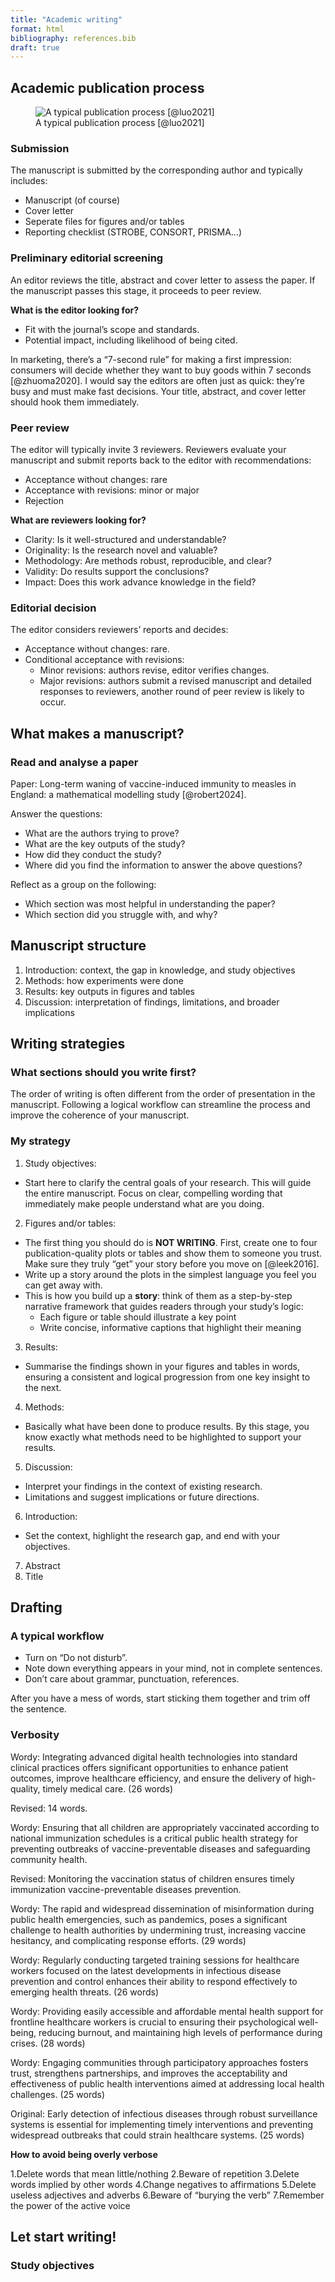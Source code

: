 ```yaml
---
title: "Academic writing"
format: html
bibliography: references.bib
draft: true
---
```


## Academic publication process

![A typical publication process [@luo2021]](peer-review.svg)

### Submission

The manuscript is submitted by the corresponding author and typically includes:

-   Manuscript (of course)
-   Cover letter
-   Seperate files for figures and/or tables
-   Reporting checklist (STROBE, CONSORT, PRISMA...)

### Preliminary editorial screening

An editor reviews the title, abstract and cover letter to assess the paper. If the manuscript passes this stage, it proceeds to peer review.

**What is the editor looking for?**

-   Fit with the journal’s scope and standards.
-   Potential impact, including likelihood of being cited.

In marketing, there’s a "7-second rule" for making a first impression: consumers will decide whether they want to buy goods within 7 seconds [@zhuoma2020]. I would say the editors are often just as quick: they're busy and must make fast decisions. Your title, abstract, and cover letter should hook them immediately.

### Peer review

The editor will typically invite 3 reviewers. Reviewers evaluate your manuscript and submit reports back to the editor with recommendations:

-   Acceptance without changes: rare
-   Acceptance with revisions: minor or major
-   Rejection

**What are reviewers looking for?**

-   Clarity: Is it well-structured and understandable?
-   Originality: Is the research novel and valuable?
-   Methodology: Are methods robust, reproducible, and clear?
-   Validity: Do results support the conclusions?
-   Impact: Does this work advance knowledge in the field?

### Editorial decision

The editor considers reviewers' reports and decides:

-   Acceptance without changes: rare.
-   Conditional acceptance with revisions:
    -   Minor revisions: authors revise, editor verifies changes.
    -   Major revisions: authors submit a revised manuscript and detailed responses to reviewers, another round of peer review is likely to occur.

## What makes a manuscript?

### Read and analyse a paper

Paper: Long-term waning of vaccine-induced immunity to measles in England: a mathematical modelling study [@robert2024].

Answer the questions:

-   What are the authors trying to prove?
-   What are the key outputs of the study?
-   How did they conduct the study?
-   Where did you find the information to answer the above questions?

Reflect as a group on the following:

-   Which section was most helpful in understanding the paper?
-   Which section did you struggle with, and why?

## Manuscript structure

1.  Introduction: context, the gap in knowledge, and study objectives
2.  Methods: how experiments were done
3.  Results: key outputs in figures and tables
4.  Discussion: interpretation of findings, limitations, and broader implications

## Writing strategies

### What sections should you write first?

The order of writing is often different from the order of presentation in the manuscript. Following a logical workflow can streamline the process and improve the coherence of your manuscript.

### My strategy

1.  Study objectives:

-   Start here to clarify the central goals of your research. This will guide the entire manuscript. Focus on clear, compelling wording that immediately make people understand what are you doing.

2.  Figures and/or tables:

-   The first thing you should do is **NOT WRITING**. First, create one to four publication-quality plots or tables and show them to someone you trust. Make sure they truly "get" your story before you move on [@leek2016].
-   Write up a story around the plots in the simplest language you feel you can get away with.
-   This is how you build up a **story**: think of them as a step-by-step narrative framework that guides readers through your study's logic:
    -   Each figure or table should illustrate a key point
    -   Write concise, informative captions that highlight their meaning

3.  Results:

-   Summarise the findings shown in your figures and tables in words, ensuring a consistent and logical progression from one key insight to the next.

4.  Methods:

-   Basically what have been done to produce results. By this stage, you know exactly what methods need to be highlighted to support your results.

5.  Discussion:

-   Interpret your findings in the context of existing research.
-   Limitations and suggest implications or future directions.

6.  Introduction:

-   Set the context, highlight the research gap, and end with your objectives.

7.  Abstract
8.  Title

## Drafting

### A typical workflow

-   Turn on "Do not disturb".
-   Note down everything appears in your mind, not in complete sentences.
-   Don't care about grammar, punctuation, references.

After you have a mess of words, start sticking them together and trim off the sentence.

### Verbosity

Wordy: Integrating advanced digital health technologies into standard clinical practices offers significant opportunities to enhance patient outcomes, improve healthcare efficiency, and ensure the delivery of high-quality, timely medical care. (26 words)

Revised: 14 words.

Wordy: Ensuring that all children are appropriately vaccinated according to national immunization schedules is a critical public health strategy for preventing outbreaks of vaccine-preventable diseases and safeguarding community health.

Revised: Monitoring the vaccination status of children ensures timely immunization vaccine-preventable diseases prevention.

Wordy: The rapid and widespread dissemination of misinformation during public health emergencies, such as pandemics, poses a significant challenge to health authorities by undermining trust, increasing vaccine hesitancy, and complicating response efforts. (29 words)

Wordy: Regularly conducting targeted training sessions for healthcare workers focused on the latest developments in infectious disease prevention and control enhances their ability to respond effectively to emerging health threats. (26 words)

Wordy: Providing easily accessible and affordable mental health support for frontline healthcare workers is crucial to ensuring their psychological well-being, reducing burnout, and maintaining high levels of performance during crises. (28 words)

Wordy: Engaging communities through participatory approaches fosters trust, strengthens partnerships, and improves the acceptability and effectiveness of public health interventions aimed at addressing local health challenges. (25 words)

Original: Early detection of infectious diseases through robust surveillance systems is essential for implementing timely interventions and preventing widespread outbreaks that could strain healthcare systems. (25 words)

**How to avoid being overly verbose**

1.Delete words that mean little/nothing 2.Beware of repetition 3.Delete words implied by other words 4.Change negatives to affirmations 5.Delete useless adjectives and adverbs 6.Beware of “burying the verb” 7.Remember the power of the active voice

## Let start writing!

### Study objectives
